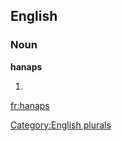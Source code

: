 
==English==

===Noun===
'''hanaps'''

# {{plural of|[[hanap]]}}

[[Category:English plurals]]

[[fr:hanaps]]